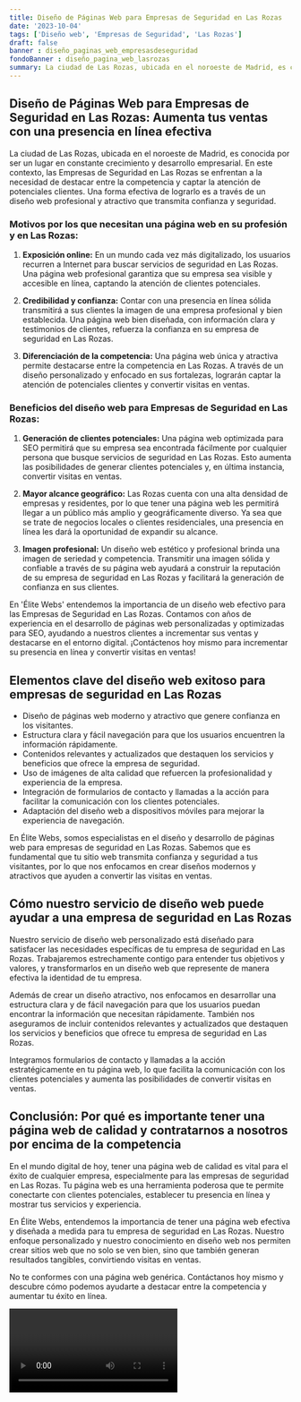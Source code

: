 ```yaml
---
title: Diseño de Páginas Web para Empresas de Seguridad en Las Rozas
date: '2023-10-04'
tags: ['Diseño web', 'Empresas de Seguridad', 'Las Rozas']
draft: false
banner : diseño_paginas_web_empresasdeseguridad
fondoBanner : diseño_pagina_web_lasrozas
summary: La ciudad de Las Rozas, ubicada en el noroeste de Madrid, es conocida por ser un lugar en constante crecimiento y desarrollo empresarial. En este contexto, las Empresas de Seguridad en Las Rozas se enfrentan a la necesidad de destacar entre la competencia y captar la atención de potenciales clientes. Una forma efectiva de lograrlo es a través de un diseño web profesional y atractivo que transmita confianza y seguridad.
---
```


## **Diseño de Páginas Web para Empresas de Seguridad en Las Rozas: Aumenta tus ventas con una presencia en línea efectiva**

La ciudad de Las Rozas, ubicada en el noroeste de Madrid, es conocida por ser un lugar en constante crecimiento y desarrollo empresarial. En este contexto, las Empresas de Seguridad en Las Rozas se enfrentan a la necesidad de destacar entre la competencia y captar la atención de potenciales clientes. Una forma efectiva de lograrlo es a través de un diseño web profesional y atractivo que transmita confianza y seguridad.

### **Motivos por los que necesitan una página web en su profesión y en Las Rozas:**

1. **Exposición online:** En un mundo cada vez más digitalizado, los usuarios recurren a Internet para buscar servicios de seguridad en Las Rozas. Una página web profesional garantiza que su empresa sea visible y accesible en línea, captando la atención de clientes potenciales.

2. **Credibilidad y confianza:** Contar con una presencia en línea sólida transmitirá a sus clientes la imagen de una empresa profesional y bien establecida. Una página web bien diseñada, con información clara y testimonios de clientes, refuerza la confianza en su empresa de seguridad en Las Rozas.

3. **Diferenciación de la competencia:** Una página web única y atractiva permite destacarse entre la competencia en Las Rozas. A través de un diseño personalizado y enfocado en sus fortalezas, lograrán captar la atención de potenciales clientes y convertir visitas en ventas.

### **Beneficios del diseño web para Empresas de Seguridad en Las Rozas:**

1. **Generación de clientes potenciales:** Una página web optimizada para SEO permitirá que su empresa sea encontrada fácilmente por cualquier persona que busque servicios de seguridad en Las Rozas. Esto aumenta las posibilidades de generar clientes potenciales y, en última instancia, convertir visitas en ventas.

2. **Mayor alcance geográfico:** Las Rozas cuenta con una alta densidad de empresas y residentes, por lo que tener una página web les permitirá llegar a un público más amplio y geográficamente diverso. Ya sea que se trate de negocios locales o clientes residenciales, una presencia en línea les dará la oportunidad de expandir su alcance.

3. **Imagen profesional:** Un diseño web estético y profesional brinda una imagen de seriedad y competencia. Transmitir una imagen sólida y confiable a través de su página web ayudará a construir la reputación de su empresa de seguridad en Las Rozas y facilitará la generación de confianza en sus clientes.

En 'Élite Webs' entendemos la importancia de un diseño web efectivo para las Empresas de Seguridad en Las Rozas. Contamos con años de experiencia en el desarrollo de páginas web personalizadas y optimizadas para SEO, ayudando a nuestros clientes a incrementar sus ventas y destacarse en el entorno digital. ¡Contáctenos hoy mismo para incrementar su presencia en línea y convertir visitas en ventas!

<GifSeo />

<Cta />

## Elementos clave del diseño web exitoso para empresas de seguridad en Las Rozas

- Diseño de páginas web moderno y atractivo que genere confianza en los visitantes.
- Estructura clara y fácil navegación para que los usuarios encuentren la información rápidamente.
- Contenidos relevantes y actualizados que destaquen los servicios y beneficios que ofrece la empresa de seguridad.
- Uso de imágenes de alta calidad que refuercen la profesionalidad y experiencia de la empresa.
- Integración de formularios de contacto y llamadas a la acción para facilitar la comunicación con los clientes potenciales.
- Adaptación del diseño web a dispositivos móviles para mejorar la experiencia de navegación.

En Élite Webs, somos especialistas en el diseño y desarrollo de páginas web para empresas de seguridad en Las Rozas. Sabemos que es fundamental que tu sitio web transmita confianza y seguridad a tus visitantes, por lo que nos enfocamos en crear diseños modernos y atractivos que ayuden a convertir las visitas en ventas.

## Cómo nuestro servicio de diseño web puede ayudar a una empresa de seguridad en Las Rozas

Nuestro servicio de diseño web personalizado está diseñado para satisfacer las necesidades específicas de tu empresa de seguridad en Las Rozas. Trabajaremos estrechamente contigo para entender tus objetivos y valores, y transformarlos en un diseño web que represente de manera efectiva la identidad de tu empresa.

Además de crear un diseño atractivo, nos enfocamos en desarrollar una estructura clara y de fácil navegación para que los usuarios puedan encontrar la información que necesitan rápidamente. También nos aseguramos de incluir contenidos relevantes y actualizados que destaquen los servicios y beneficios que ofrece tu empresa de seguridad en Las Rozas.

Integramos formularios de contacto y llamadas a la acción estratégicamente en tu página web, lo que facilita la comunicación con los clientes potenciales y aumenta las posibilidades de convertir visitas en ventas.

## Conclusión: Por qué es importante tener una página web de calidad y contratarnos a nosotros por encima de la competencia

En el mundo digital de hoy, tener una página web de calidad es vital para el éxito de cualquier empresa, especialmente para las empresas de seguridad en Las Rozas. Tu página web es una herramienta poderosa que te permite conectarte con clientes potenciales, establecer tu presencia en línea y mostrar tus servicios y experiencia.

En Élite Webs, entendemos la importancia de tener una página web efectiva y diseñada a medida para tu empresa de seguridad en Las Rozas. Nuestro enfoque personalizado y nuestro conocimiento en diseño web nos permiten crear sitios web que no solo se ven bien, sino que también generan resultados tangibles, convirtiendo visitas en ventas.

No te conformes con una página web genérica. Contáctanos hoy mismo y descubre cómo podemos ayudarte a destacar entre la competencia y aumentar tu éxito en línea.

<Video />

<CtaBot job='Empresas de Seguridad' city='Las Rozas'/>

<Gmaps query='Las Rozas+españa+maps' />